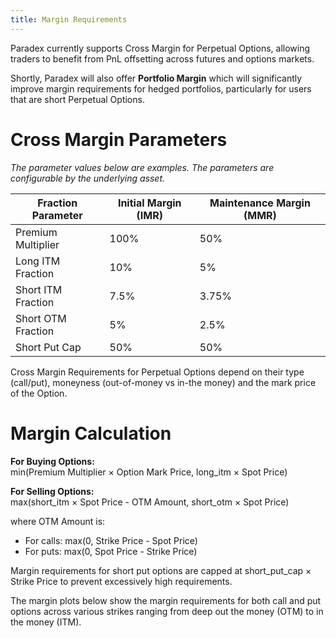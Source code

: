 ```yaml
---
title: Margin Requirements
---
```


Paradex currently supports Cross Margin for Perpetual Options, allowing traders to benefit from PnL offsetting across futures and options markets.

Shortly, Paradex will also offer **Portfolio Margin** which will significantly improve margin requirements for hedged portfolios, particularly for users that are short Perpetual Options.

# Cross Margin Parameters

*The parameter values below are examples. The parameters are configurable by the underlying asset.*

| **Fraction Parameter** | **Initial Margin (IMR)** | **Maintenance Margin (MMR)** |
|------------------------|--------------------------|------------------------------|
| Premium Multiplier     | 100%                     | 50%                          |
| Long ITM Fraction      | 10%                      | 5%                           |
| Short ITM Fraction     | 7.5%                     | 3.75%                        |
| Short OTM Fraction     | 5%                       | 2.5%                         |
| Short Put Cap          | 50%                      | 50%                          |

<Tip title="Core Idea" icon="leaf">
Cross Margin Requirements for Perpetual Options depend on their type (call/put), moneyness (out-of-money vs in-the money) and the mark price of the Option. 
</Tip>

# Margin Calculation

**For Buying Options:**  
min(Premium Multiplier × Option Mark Price, long_itm × Spot Price)

**For Selling Options:**  
max(short_itm × Spot Price - OTM Amount, short_otm × Spot Price)

where OTM Amount is:
- For calls: max(0, Strike Price - Spot Price)
- For puts: max(0, Spot Price - Strike Price)

Margin requirements for short put options are capped at short_put_cap × Strike Price to prevent excessively high requirements.

The margin plots below show the margin requirements for both call and put options across various strikes ranging from deep out the money (OTM) to in the money (ITM).
